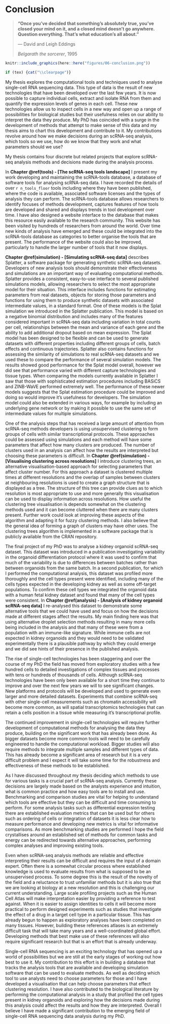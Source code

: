 # Conclusion {#conclusion}

> **"Once you've decided that something's absolutely true, you've closed your
> mind on it, and a closed mind doesn't go anywhere. Question everything. That's
> what education's all about."**
>
> --- David and Leigh Eddings
>
> _Belgarath the sorcerer_, 1995

```r
knitr::include_graphics(here::here("figures/06-conclusion.png"))

if (tex) {cat("\\clearpage")}
```

My thesis explores the computational tools and techniques used to analyse
single-cell RNA sequencing data. This type of data is the result of new
technologies that have been developed over the last few years. It is now
possible to capture individual cells, extract and isolate RNA from them and
quantify the expression levels of genes in each cell. These new technologies
allow us to inspect cells in a new way and open up a range of possibilities for
biological studies but their usefulness relies on our ability to interpret the
data they produce. My PhD has coincided with a surge in the development of
methods that attempt to make sense of this data and my thesis aims to chart
this development and contribute to it. My contributions revolve around how we
make decisions during an scRNA-seq analysis, which tools so we use, how do we
know that they work and what parameters should we use?

My thesis contains four discrete but related projects that explore scRNA-seq
analysis methods and decisions made during the analysis process.

In **Chapter \@ref(tools) - [The scRNA-seq tools landscape]** I present my work
developing and maintaining the scRNA-tools database, a database of software
tools for analysing scRNA-seq data. I have recorded the details of over
`r n_tools_floor` tools including where they have been published, where the code
is available, associated software licenses and the types of analysis they can
perform. The scRNA-tools database allows researchers to identify focuses of
methods development, captures features of how tools are developed and shared
and displays trends in tool development over time. I have also designed a
website interface to the database that makes this resource easily available to
the research community. This website has been visited by hundreds of
researchers from around the world. Over time new kinds of analysis have emerged
and these could be integrated into the scRNA-tools database as categories to
better organise the tools that are present. The performance of the website could
also be improved, particularly to handle the larger number of tools that it now
displays.

**Chapter \@ref(simulation) - [Simulating scRNA-seq data]** describes Splatter,
a software package for generating synthetic scRNA-seq datasets. Developers of
new analysis tools should demonstrate their effectiveness and simulations are
an important way of evaluating computational methods. Splatter provides a
consistent, easy-to-use interface to several published simulations models,
allowing researchers to select the most appropriate model for their situation.
This interface includes functions for estimating parameters from real datasets,
objects for storing those parameters and functions for using them to produce
synthetic datasets with associated intermediate values, in a standard format.
One of these models is the Splat simulation we introduced in the Splatter
publication. This model is based on a negative binomial distribution and
includes many of the features considered important in scRNA-seq data including
variation in total counts per cell, relationships between the mean and variance
of each gene and the ability to add additional dropout based on mean
expression. The Splat model has been designed to be flexible and can be used to
generate datasets with different properties including different groups of
cells, batch effects and continuous trajectories. Splatter also contains
functions for assessing the similarity of simulations to real scRNA-seq
datasets and we used these to compare the performance of several simulation
models. The results showed good performance for the Splat model overall,
however we did see that performance varied with different capture technologies
and tissue types. When comparing the models currently available in Splatter I
saw that those with sophisticated estimation procedures including BASiCS and
ZINB-WaVE performed extremely well. The performance of these newer models
suggests that the Splat estimation procedure could be improved and doing so
would improve it's usefulness for developers. The simulation model could also
be extended in various ways, for example by including an underlying gene network
or by making it possible to use the same set of intermediate values for multiple
simulations.

One of the analysis steps that has received a large amount of attention from
scRNA-seq methods developers is using unsupervised clustering to form groups of
cells with similar transcriptional protocols. These approaches could be
assessed using simulations and each method will have some parameters that
affect how many clusters are produced. The number of clusters used in an
analysis can affect how the results are interpreted but choosing these
parameters is difficult. In **Chapter \@ref(simulation) - [Visualising
clustering across resolutions]** I introduce clustering trees, an alternative
visualisation-based approach for selecting parameters that affect cluster
number. For this approach a dataset is clustered multiple times at different
resolutions and the overlap of samples between clusters at neighbouring
resolutions is used to create a graph structure that is displayed as a tree.
The structure of this tree can provide clues as to which resolution is most
appropriate to use and more generally this visualisation can be used to display
information across resolutions. How useful the clustering tree visualisation is
depends somewhat on the clustering methods used and it can become cluttered
when there are many clusters present. Further work could look at improving
these aspects of the algorithm and adapting it for fuzzy clustering methods. I
also believe that the general idea of forming a graph of clusters may have
other uses. The clustering trees algorithm is implemented in a software package
that is publicly available from the CRAN repository.

The final project of my PhD was to analyse a kidney organoid scRNA-seq dataset.
This dataset was introduced in a publication investigating variability in the
organoid differentiation protocol where it was used to confirm that much of the
variability is due to differences between batches rather than between organoids
from the same batch. In a second publication, for which I performed the
computational analysis, this dataset was profiled more thoroughly and the cell
types present were identified, including many of the cells types expected in the
developing kidney as well as some off-target populations. To confirm these cell
types we integrated the organoid data with a human fetal kidney dataset and
found that many of the cell types were consistent. In **Chapter \@ref(analysis)
- [Analysis of kidney organoid scRNA-seq data]** I re-analysed this dataset to
demonstrate some alternative tools that we could have used and focus on how
the decisions made at different stages affect the results. My main finding here
was that using alternative droplet selection methods resulting in many more
cells being included in the analysis and that many of these were from a
population with an immune-like signature. While immune cells are not expected
in kidney organoids and they would need to be validated experimentally there is
a plausible pathway by which they could emerge and we did see hints of their
presence in the published analysis.

The rise of single-cell technologies has been staggering and over the course of
my PhD the field has moved from exploratory studies with a few hundred cells to
detailed investigations of complex tissues and processes with tens or hundreds
of thousands of cells. Although scRNA-seq technologies have been only been
available for a short time they continue to improve and over the next few years
we will to see significant changes. New platforms and protocols will be
developed and used to generate even larger and more detailed datasets.
Experiments that combine scRNA-seq with other single-cell measurements such as
chromatin accessibility will become more common, as will spatial transcriptomics
technologies that can retain a cells position in a tissue while measuring it's
transcriptional profile.

The continued improvement in single-cell technologies will require further
development of computational methods for analysing the data they produce,
building on the significant work that has already been done. As bigger datasets
become more common tools will need to be carefully engineered to handle the
computational workload. Bigger studies will also require methods to integrate
multiple samples and different types of data. This has already become a
significant area of research but it is a very difficult problem and I expect it
will take some time for the robustness and effectiveness of these methods to be
established.

As I have discussed throughout my thesis deciding which methods to use for
various tasks is a crucial part of scRNA-seq analysis. Currently these decisions
are largely made based on the analysts experience and intuition, what is common
practice and how easy tools are to install and use. Benchmarking and comparison
studies are vital for helping to understand which tools are effective but they
can be difficult and time consuming to perform. For some analysis tasks such as
differential expression testing there are established evaluation metrics that
can be used but for others such as ordering of cells or integration of datasets
it is less clear how to measure performance and developing new metrics is vital
for informative comparisons. As more benchmarking studies are performed I hope
the field crystallises around an established set of methods for common tasks and
energy can be redirected towards alternative approaches, performing complex
analyses and improving existing tools.

Even when scRNA-seq analysis methods are reliable and effective interpreting
their results can be difficult and requires the input of a domain expert. Often
there is a somewhat circular process where established knowledge is used to
evaluate results from what is supposed to be an unsupervised process. To some
degree this is the result of the novelty of the field and a reluctance to trust
unfamiliar methods but it is also true that we are looking at biology at a new
resolution and this is challenging our current understanding. Large scale
profiling projects such as the Human Cell Atlas will make interpretation easier
by providing a reference to test against. When it is easier to assign
identities to cells it will become more practical to perform designed
experiments such as studies that investigate the effect of a drug in a target
cell type in a particular tissue. This has already begun to happen as
exploratory analyses have been completed on many tissues. However, building
these references atlases is an extremely difficult task that will take many
years and a well-coordinated global effort. Developing methods that best make
use of these references will also require significant research but that is an
effort that is already underway.

Single-cell RNA sequencing is an exciting technology that has opened up a world
of possibilities but we are still at the early stages of working out how best
to use it. My contribution to this effort is in building a database that tracks
the analysis tools that are available and developing simulation software that
can be used to evaluate methods. As well as deciding which tool to use analysts
need to choose parameters for those and I have developed a visualisation that
can help choose parameters that effect clustering resolution. I have also
contributed to the biological literature by performing the computational
analysis in a study that profiled the cell types present in kidney organoids
and exploring how the decisions made during this analysis could affect the
results and how they are interpreted. Overall I believe I have made a
significant contribution to the emerging field of single-cell RNA sequencing
data analysis during my PhD.
